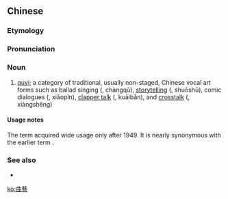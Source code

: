 {{also|曲艺}}
==Chinese==
{{zh-forms|s=曲艺}}

===Etymology===
{{rfe|lang=zh}}

===Pronunciation===
{{zh-pron
|m=qǔyì
|c=kuk1 ngai6
|mn=qz,xm,zz:khiok-gē
|cat=n
}}

===Noun===
{{zh-noun}}
# [[quyi]]; a category of traditional, usually non-staged, Chinese vocal art forms such as ballad singing ({{zh-l|唱曲}}, chàngqǔ), [[storytelling]] ({{zh-l|說書}}, shuōshū), comic dialogues ({{zh-l|小品}}, xiǎopǐn), [[clapper talk]] ({{zh-l|快板}}, kuàibǎn), and [[crosstalk]] ({{zh-l|相聲}}, xiàngshēng)

====Usage notes====
The term {{lang|zh|曲藝／曲艺}} acquired wide usage only after 1949. It is nearly synonymous with the earlier term {{zh-l|說唱}}.

===See also===
* {{zh-l|說唱}}

[[ko:曲藝]]